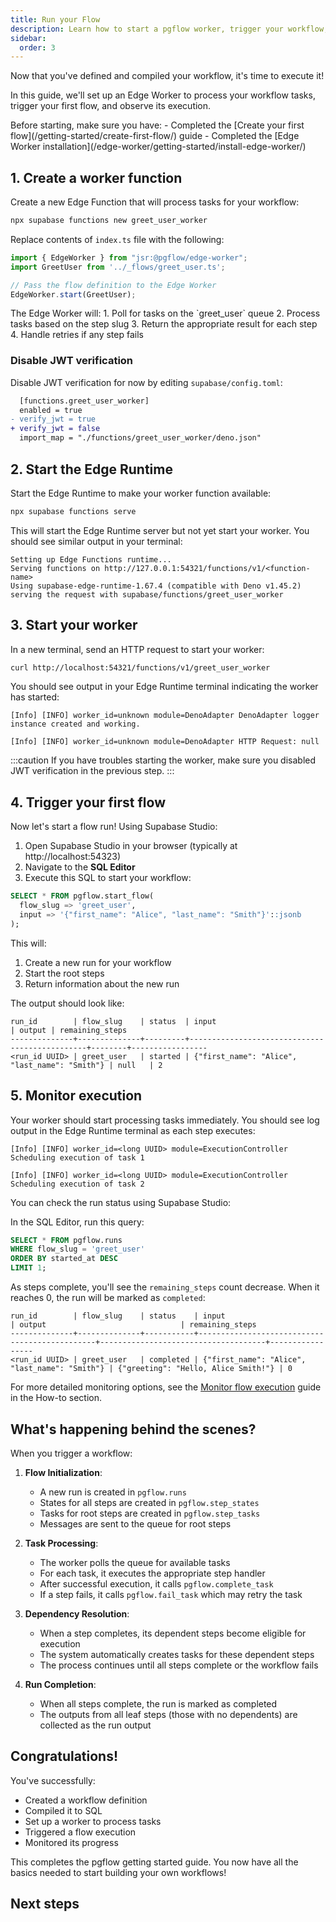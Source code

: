 ```yaml
---
title: Run your Flow
description: Learn how to start a pgflow worker, trigger your workflow, and monitor execution progress
sidebar:
  order: 3
---
```



Now that you've defined and compiled your workflow, it's time to execute it!

<NotProductionReady />

In this guide, we'll set up an Edge Worker to process your workflow tasks, trigger your first flow, and observe its execution.

<Aside type="caution" title="Prerequisites">
Before starting, make sure you have:
- Completed the [Create your first flow](/getting-started/create-first-flow/) guide
- Completed the [Edge Worker installation](/edge-worker/getting-started/install-edge-worker/)
</Aside>

## 1. Create a worker function

Create a new Edge Function that will process tasks for your workflow:

```bash frame="none"
npx supabase functions new greet_user_worker
```

Replace contents of `index.ts` file with the following:

```typescript title="supabase/functions/greet_user_worker/index.ts"
import { EdgeWorker } from "jsr:@pgflow/edge-worker";
import GreetUser from '../_flows/greet_user.ts';

// Pass the flow definition to the Edge Worker
EdgeWorker.start(GreetUser);
```

<Aside>
The Edge Worker will:
1. Poll for tasks on the `greet_user` queue
2. Process tasks based on the step slug
3. Return the appropriate result for each step
4. Handle retries if any step fails
</Aside>

### Disable JWT verification

Disable JWT verification for now by editing `supabase/config.toml`:

```diff lang="toml"
  [functions.greet_user_worker]
  enabled = true
- verify_jwt = true
+ verify_jwt = false
  import_map = "./functions/greet_user_worker/deno.json"
```

## 2. Start the Edge Runtime

Start the Edge Runtime to make your worker function available:

```bash frame="none"
npx supabase functions serve
```

This will start the Edge Runtime server but not yet start your worker.
You should see similar output in your terminal:

```
Setting up Edge Functions runtime...
Serving functions on http://127.0.0.1:54321/functions/v1/<function-name>
Using supabase-edge-runtime-1.67.4 (compatible with Deno v1.45.2)
serving the request with supabase/functions/greet_user_worker
```

## 3.  Start your worker

In a new terminal, send an HTTP request to start your worker:

```bash frame="none"
curl http://localhost:54321/functions/v1/greet_user_worker
```

You should see output in your Edge Runtime terminal indicating the worker has started:

```
[Info] [INFO] worker_id=unknown module=DenoAdapter DenoAdapter logger instance created and working.

[Info] [INFO] worker_id=unknown module=DenoAdapter HTTP Request: null
```

:::caution
If you have troubles starting the worker, make sure you disabled JWT verification in the previous step.
:::

## 4. Trigger your first flow

Now let's start a flow run! Using Supabase Studio:

1. Open Supabase Studio in your browser (typically at http://localhost:54323)
2. Navigate to the **SQL Editor**
3. Execute this SQL to start your workflow:

```sql
SELECT * FROM pgflow.start_flow(
  flow_slug => 'greet_user',
  input => '{"first_name": "Alice", "last_name": "Smith"}'::jsonb
);
```

This will:
1. Create a new run for your workflow
2. Start the root steps
3. Return information about the new run

The output should look like:

```
run_id        | flow_slug    | status  | input                                         | output | remaining_steps
--------------+--------------+---------+-----------------------------------------------+--------+-----------------
<run_id UUID> | greet_user   | started | {"first_name": "Alice", "last_name": "Smith"} | null   | 2
```

## 5. Monitor execution

Your worker should start processing tasks immediately. You should see log output in the Edge Runtime terminal as each step executes:

```
[Info] [INFO] worker_id=<long UUID> module=ExecutionController Scheduling execution of task 1

[Info] [INFO] worker_id=<long UUID> module=ExecutionController Scheduling execution of task 2
```

You can check the run status using Supabase Studio:

In the SQL Editor, run this query:

```sql
SELECT * FROM pgflow.runs
WHERE flow_slug = 'greet_user'
ORDER BY started_at DESC
LIMIT 1;
```

As steps complete, you'll see the `remaining_steps` count decrease. When it reaches 0, the run will be marked as `completed`:

```
run_id        | flow_slug    | status    | input                                         | output                              | remaining_steps
--------------+--------------+-----------+-----------------------------------------------+-------------------------------------+-----------------
<run_id UUID> | greet_user   | completed | {"first_name": "Alice", "last_name": "Smith"} | {"greeting": "Hello, Alice Smith!"} | 0
```

<Aside type="tip">
For more detailed monitoring options, see the <a href="/how-to/monitor-flow-execution/">Monitor flow execution</a> guide in the How-to section.
</Aside>

## What's happening behind the scenes?

When you trigger a workflow:

1. **Flow Initialization**:
   - A new run is created in `pgflow.runs`
   - States for all steps are created in `pgflow.step_states`
   - Tasks for root steps are created in `pgflow.step_tasks`
   - Messages are sent to the queue for root steps

2. **Task Processing**:
   - The worker polls the queue for available tasks
   - For each task, it executes the appropriate step handler
   - After successful execution, it calls `pgflow.complete_task`
   - If a step fails, it calls `pgflow.fail_task` which may retry the task

3. **Dependency Resolution**:
   - When a step completes, its dependent steps become eligible for execution
   - The system automatically creates tasks for these dependent steps
   - The process continues until all steps complete or the workflow fails

4. **Run Completion**:
   - When all steps complete, the run is marked as completed
   - The outputs from all leaf steps (those with no dependents) are collected as the run output

## Congratulations!

You've successfully:
- Created a workflow definition
- Compiled it to SQL
- Set up a worker to process tasks
- Triggered a flow execution
- Monitored its progress

This completes the pgflow getting started guide. You now have all the basics needed to start building your own workflows!

## Next steps

<CardGrid>
  <LinkCard title="Monitor flow execution" href="/how-to/monitor-flow-execution/" description="Learn how to monitor and observe your pgflow workflow execution in detail"/>
  <LinkCard title="Organize Flows code" href="/how-to/organize-flows-code/" description="Learn how to structure your pgflow code for maintainability and reusability"/>
  <LinkCard title="Change existing Flow options" href="/how-to/update-flow-options/" description="Learn how to safely update configuration options for existing flows"/>
  <LinkCard title="Version your Flows" href="/how-to/version-your-flows/" description="Learn how to safely update your flows without breaking existing runs"/>
  <LinkCard title="Understand Flow DSL" href="/explanations/flow-dsl/" description="How pgflow's TypeScript DSL works to create type-safe, data-driven workflows"/>
</CardGrid>
